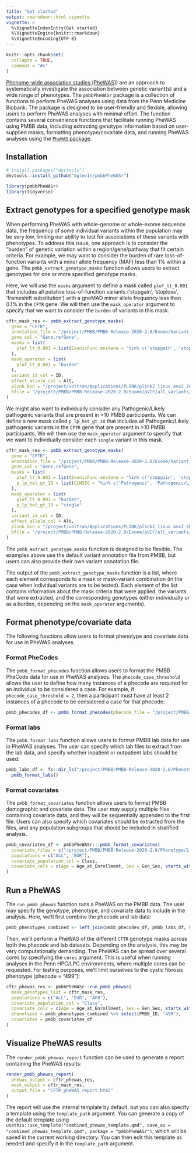 ```yaml
---
title: "Get started"
output: rmarkdown::html_vignette
vignette: >
  %\VignetteIndexEntry{Get started}
  %\VignetteEngine{knitr::rmarkdown}
  %\VignetteEncoding{UTF-8}
---
```


```r
knitr::opts_chunk$set(
  collapse = TRUE,
  comment = "#>"
)
```

[Phenome-wide association studies (PheWAS)](https://doi.org/10.1093%2Fbioinformatics%2Fbtq126)) are an approach to systematically investigate the association between genetic variant(s) and a wide range of phenotypes. The `pmbbPheWASr` package is a collection of functions to perform PheWAS analyses using data from the Penn Medicine Biobank. The package is designed to be user-friendly and flexible, allowing users to perform PheWAS analyses with minimal effort. The function contains several convenience functions that facilitate running PheWAS using PMBB data, including extracting genotype information based on user-supplied masks, formatting phenotype/covariate data, and running PheWAS analyses using the [`PheWAS` package](https://github.com/PheWAS/PheWAS). 

## Installation

```r
# install.packages("devtools")
devtools::install_github("mglev1n/pmbbPheWASr")
```

```r
library(pmbbPheWASr)
library(tidyverse)
```

## Extract genotypes for a specified genotype mask

When performing PheWAS with whole-genome or whole-exome sequence data, the frequency of some individual variants within the population may be very low, limiting our ability to test for associations of these variants with phenotypes. To address this issue, one approach is to consider the "burden" of genetic variation within a region/gene/pathway that fit certain criteria. For example, we may want to consider the burden of rare loss-of-function variants with a minor allele frequency (MAF) less than 1% within a gene. The `pmbb_extract_genotype_masks` function allows users to extract genotypes for one or more specified genotype masks.

Here, we will use the `masks` argument to define a mask called `plof_lt_0.001` that includes all putative loss-of-function variants ('stopgain', 'stoploss', 'frameshift substitution') with a gnoMAD minor allele frequency less than 0.1% in the `CFTR` gene. We will then use the `mask_operator` argument to specify that we want to consider the `burden` of variants in this mask.

```r
cftr_mask_res <- pmbb_extract_genotype_masks(
  gene = "CFTR",
  annotation_file = "/project/PMBB/PMBB-Release-2020-2.0/Exome/Variant_annotations/PMBB-Release-2020-2.0_genetic_exome_variant-annotation-counts.txt",
  gene_col = "Gene.refGene",
  masks = list(
    plof_lt_0.001 = list(ExonicFunc.ensGene = "%in% c('stopgain', 'stoploss', 'frameshift substitution')", gnomAD_exome_ALL = "< 0.001")
  ),
  mask_operator = list(
    plof_lt_0.001 = "burden"
  ),
  variant_id_col = ID,
  effect_allele_col = Alt,
  plink_bin = "/project/voltron/Applications/PLINK/plink2_linux_avx2_20230607/plink2",
  bfile = "/project/PMBB/PMBB-Release-2020-2.0/Exome/pVCF/all_variants/PMBB-Release-2020-2.0_genetic_exome_GL"
)
```

We might also want to individually consider any Pathogenic/Likely pathogenic variants that are present in >10 PMBB participants. We can define a new mask called `p_lp_het_gt_10` that includes all Pathogenic/Likely pathogenic variants in the `CFTR` gene that are present in >10 PMBB participants. We will then use the `mask_operator` argument to specify that we want to individually consider each `single` variant in this mask.

```r
cftr_mask_res <- pmbb_extract_genotype_masks(
  gene = "CFTR",
  annotation_file = "/project/PMBB/PMBB-Release-2020-2.0/Exome/Variant_annotations/PMBB-Release-2020-2.0_genetic_exome_variant-annotation-counts.txt",
  gene_col = "Gene.refGene",
  masks = list(
    plof_lt_0.001 = list(ExonicFunc.ensGene = "%in% c('stopgain', 'stoploss', 'frameshift substitution')", gnomAD_exome_ALL = "< 0.001"),
    p_lp_het_gt_10 = list(CLNSIG = "%in% c('Pathogenic', 'Pathogenic/Likely_pathogenic')", HET_REF_ALT_CTS = "> 10")
  ),
  mask_operator = list(
    plof_lt_0.001 = "burden",
    p_lp_het_gt_10 = "single"
  ),
  variant_id_col = ID,
  effect_allele_col = Alt,
  plink_bin = "/project/voltron/Applications/PLINK/plink2_linux_avx2_20230607/plink2",
  bfile = "/project/PMBB/PMBB-Release-2020-2.0/Exome/pVCF/all_variants/PMBB-Release-2020-2.0_genetic_exome_GL"
)
```
The `pmbb_extract_genotype_masks` function is designed to be flexible. The examples above use the default variant annotation file from PMBB, but users can also provide their own variant annotation file.

The output of the `pmbb_extract_genotype_masks` function is a list, where each element corresponds to a mask or mask-variant combination (in the case when individual variants are to be tested). Each element of the list contains information about the mask criteria that were applied, the variants that were extracted, and the corresponding genotypes (either individually or as a burden, depending on the `mask_operator` arguments).

## Format phenotype/covariate data

The following functions allow users to format phenotype and covariate data for use in PheWAS analyses.

### Format PheCodes

The `pmbb_format_phecodes` function allows users to format the PMBB PheCode data for use in PheWAS analyses. The `phecode_case_threshold` allows the user to define how many instances of a phecode are required for an individual to be considered a case. For example, if `phecode_case_threshold = 2`, then a participant must have at least 2 instances of a phecode to be considered a case for that phecode:

```r
pmbb_phecodes_df <- pmbb_format_phecodes(phecode_file = "/project/PMBB/PMBB-Release-2020-2.0/Phenotype/2.3/PMBB-Release-2020-2.3_phenotype_PheCode-matrix.txt", phecode_case_threshold = 2)
```

### Format labs

The `pmbb_format_labs` function allows users to format PMBB lab data for use in PheWAS analyses. The user can specify which lab files to extract from the lab data, and specify whether inpatient or outpatient labs should be used:

```r
pmbb_labs_df <- fs::dir_ls("/project/PMBB/PMBB-Release-2020-2.0/Phenotype/2.3/", glob = "*labs*", recurse = TRUE) %>%
  pmbb_format_labs()
```

### Format covariates

The `pmbb_format_covariates` function allows users to format PMBB demographic and covariate data. The user may supply multiple files containing covariate data, and they will be sequentially appended to the first file. Users can also specify which covariates should be extracted from the files, and any population subgroups that should be included in stratified analysis.

```r
pmbb_covariates_df <- pmbbPheWASr:::pmbb_format_covariates(
  covariate_files = c("/project/PMBB/PMBB-Release-2020-2.0/Phenotype/2.3/PMBB-Release-2020-2.3_covariates.txt", "/project/PMBB/PMBB-Release-2020-2.0/Phenotype/2.1/PMBB-Release-2020-2.1_phenotype_covariates.txt"),
  populations = c("ALL", "EUR"),
  covariate_population_col = Class,
  covariate_cols = c(Age = Age_at_Enrollment, Sex = Gen_Sex, starts_with("Genotype_PC"))
)
```

## Run a PheWAS

The `run_pmbb_phewas` function runs a PheWAS on the PMBB data. The user may specify the genotype, phenotype, and covariate data to include in the analysis. Here, we'll first combine the phecode and lab data: 

```r
pmbb_phenotypes_combined <- left_join(pmbb_phecodes_df, pmbb_labs_df, by = "PMBB_ID")
```

Then, we'll perform a PheWAS of the different `CFTR` genotype masks across both the phecode and lab datasets. Depending on the analysis, this may be very computationally demanding. The PheWAS can be spread over several cores by specifying the `cores` argument. This is useful when running analyses in the Penn HPC/LPC environments, where multiple cores can be requested. For testing purposes, we'll limit ourselves to the cystic fibrosis phenotype (phecode = "499"):

```r
cftr_phewas_res <- pmbbPheWASr::run_pmbb_phewas(
  mask_genotypes_list = cftr_mask_res,
  populations = c("ALL", "EUR", "AFR"),
  covariate_population_col = "Class",
  covariate_cols = c(Age = Age_at_Enrollment, Sex = Gen_Sex, starts_with("Genotype_PC")),
  phenotypes = pmbb_phenotypes_combined %>% select(PMBB_ID, "499"),
  covariates = pmbb_covariates_df
)
```

## Visualize PheWAS results

The `render_pmbb_phewas_report` function can be used to generate a report containing the PheWAS results:

```r
render_pmbb_phewas_report(
  phewas_output = cftr_phewas_res,
  mask_output = cftr_mask_res,
  output_file = "CFTR_pheWAS_report.html"
)
```

The report will use the internal template by default, but you can also specify a template using the `template_path` argument. You can generate a copy of the default template using `usethis::use_template("combined_phewas_template.qmd", save_as = "combined_phewas_template.qmd", package = "pmbbPheWASr")`, which will be saved in the current working directory. You can then edit this template as needed and specify it in the `template_path` argument.
